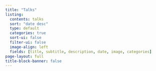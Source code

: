 ```yaml
---
title: "Talks"
listing:
  contents: talks
  sort: "date desc"
  type: default
  categories: true
  sort-ui: false
  filter-ui: false
  image-align: left
  fields: [title, subtitle, description, date, image, categories]
page-layout: full
title-block-banner: false
---
```

